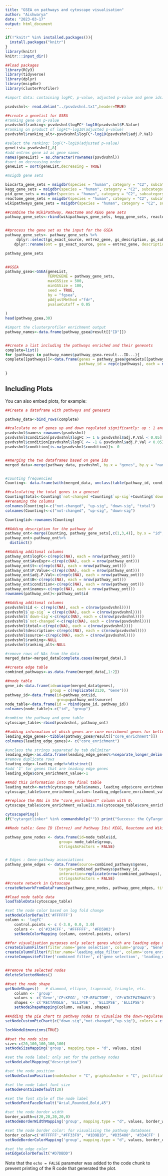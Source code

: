 ```yaml
---
title: "GSEA on pathways and cytoscape visualisation"
author: "Aishwarya"
date: "2023-03-17"
output: html_document
---
```


```r
if(!"knitr" %in% installed.packages()){
  install.packages("knitr")
}
library(knitr)
knitr:::input_dir()
```



```r
##load packages 
library(RCy3)
library(tidyverse)
library(dplyr)
library(msigdbr)
library(clusterProfiler)
```


```r
#import data: containing logFC, p-value, adjusted p-value and gene ids. 

psvdvshnl<- read.delim("../psvdvshnl.txt",header=TRUE)

```



```r
##create a genelist for GSEA
#ranking gene on p-value
psvdvshnl$ranking<-psvdvshnl$logFC*-log10(psvdvshnl$P.Value)
#ranking on product of logFC*-log10(adjusted p-value)
psvdvshnl$ranking_alt<-psvdvshnl$logFC*-log10(psvdvshnl$adj.P.Val)

#select the ranking: logFC*-log10(adjusted p-value)
geneList= psvdvshnl[,8]
#add entrex gene id as gene names
names(geneList) = as.character(rownames(psvdvshnl))
#sort on decreasing order
geneList = sort(geneList,decreasing = TRUE)
```



```r
#msigdb gene sets

biocarta_gene_sets = msigdbr(species = "human", category = "C2", subcategory = "CP:BIOCARTA")
kegg_gene_sets = msigdbr(species = "human", category = "C2", subcategory = "CP:KEGG")
pid_gene_sets = msigdbr(species = "human", category = "C2", subcategory = "CP:PID")
reactome_gene_sets = msigdbr(species = "human", category = "C2", subcategory = "CP:REACTOME")
wikipathways_gene_sets = msigdbr(species = "human", category = "C2", subcategory = "CP:WIKIPATHWAYS")
```


```r
##combine the WikiPathway, Reactome and KEGG gene sets
pathway_gene_sets<-rbind(wikipathways_gene_sets, kegg_gene_sets, reactome_gene_sets)


##process the gene set as the input for the GSEA
pathway_gene_sets<- pathway_gene_sets %>%
     dplyr::select(gs_exact_source, entrez_gene, gs_description, gs_subcat) %>%
    dplyr::rename(ont = gs_exact_source, gene = entrez_gene, description = gs_description, source = gs_subcat )

pathway_gene_sets   
  
```

```r
##GSEA 
pathway_gsea<-GSEA(geneList,
                   TERM2GENE = pathway_gene_sets,
                   maxGSSize = 500,
                   minGSSize = 100,
                   seed = TRUE,
                   by = "fgsea",
                   pAdjustMethod ="fdr",
                   pvalueCutoff = 0.05
  
)
head(pathway_gsea,30)
```



```r
#import the clusterprofiler enrichment output
pathway_names<-data.frame(pathway_gsea@result[["ID"]])


##create a list including the pathways enriched and their genesets
complete=list()
for (pathways in pathway_names$pathway_gsea.result...ID...){
complete[[pathways]]<-data.frame(genes = pathway_gsea@geneSets[[pathways]],
                                 pathway_id = rep(c(pathways), each = nrow(complete[[pathways]])))
  
}
```
## Including Plots

You can also embed plots, for example:

```r
##Create a dataframe with pathways and genesets

pathway_data<-bind_rows(complete)

```


```r
##calculate no of genes up and down regulated significantly: up : 1 and down:2 nd unchanged:0
psvdvshnl$names<-rownames(psvdvshnl)
psvdvshnl$condition[psvdvshnl$logFC >= 1 & psvdvshnl$adj.P.Val < 0.05] <- 1
psvdvshnl$condition[psvdvshnl$logFC <= -1 & psvdvshnl$adj.P.Val < 0.05] <- 2
psvdvshnl$condition[is.na(psvdvshnl$condition)]<- 0


##merging the two dataframes based on gene ids
merged_data<-merge(pathway_data, psvdvshnl, by.x = "genes", by.y = "names", all.x = TRUE)


#counting frequencies
Counting<- data.frame(with(merged_data, unclass(table(pathway_id, condition))))

##calculating the total genes in a geneset
Counting$total<-Counting$`not-changed`+Counting$`up-sig`+Counting$`down-sig`
##renaming the columns
colnames(Counting)<-c("not-changed", "up-sig", "down-sig", "total")
colnames(Counting)<-c("not-changed", "up-sig", "down-sig")
```

```r

Counting$id<-rownames(Counting)

##Adding description for the pathway id
pathway_ont<-merge(Counting, pathway_gene_sets[,c(1,3,4)], by.x = "id", by.y = "ont", all.x = TRUE)
pathway_ont<-pathway_ont%>%
  distinct()

##Adding additonal columns
pathway_ont$logFC<-c(rep(c(NA), each = nrow(pathway_ont)))
pathway_ont$AveExpr<-c(rep(c(NA), each = nrow(pathway_ont)))
pathway_ont$t<-c(rep(c(NA), each = nrow(pathway_ont)))
pathway_ont$P.Value<-c(rep(c(NA), each = nrow(pathway_ont)))
pathway_ont$adj.P.Val<-c(rep(c(NA), each = nrow(pathway_ont)))
pathway_ont$B<-c(rep(c(NA), each = nrow(pathway_ont)))
pathway_ont$condition<-c(rep(c(NA), each = nrow(pathway_ont)))
pathway_ont$names<-c(rep(c(NA), each = nrow(pathway_ont)))
rownames(pathway_ont)<-pathway_ont$id
```

```r
##Adding additonal columns
psvdvshnl$id <- c(rep(c(NA), each = c(nrow(psvdvshnl))))
psvdvshnl$`up-sig` = c(rep(c(NA), each = c(nrow(psvdvshnl))))
psvdvshnl$`down-sig`<-c(rep(c(NA), each = c(nrow(psvdvshnl))))
psvdvshnl$`not-changed`<-c(rep(c(NA), each = c(nrow(psvdvshnl))))
psvdvshnl$total<-c(rep(c(NA), each = c(nrow(psvdvshnl))))
psvdvshnl$description<-c(rep(c(NA), each = c(nrow(psvdvshnl))))
psvdvshnl$source<-c(rep(c(NA), each = c(nrow(psvdvshnl))))
psvdvshnl$ranking<-NULL
psvdvshnl$ranking_alt<-NULL
```

```r
#remove rows of NAs from the data
merged_data<-merged_data[complete.cases(merged_data),]

##create edge table
combined_pathways<-as.data.frame(merged_data[,1:2])

##node table
gene_id<-data.frame(id=unique(merged_data$genes),
                    group = c(replicate(2130, "Gene")))
pathway_id<-data.frame(id=pathway_ont$id,
                       group=pathway_ont$source)
node_table<-data.frame(id = rbind(gene_id, pathway_id))
colnames(node_table)<-c("id", "group")

```


```r
#combine the pathway and gene table
cytoscape_table<-rbind(psvdvshnl, pathway_ont)
```


```r
##adding information of which genes are core enrichment genes for better visualisation
leading_edge_genes<-tibble(pathway_gsea@result[["core_enrichment"]])
colnames(leading_edge_genes)<- c("core_enrichment")

#unclass the strings separated by tab delimiter
leading_edge<-as.data.frame(leading_edge_genes%>%separate_longer_delim(core_enrichment, delim="/"))
#remove duplicate rows
leading_edge<-leading_edge%>%distinct()
#add '1' for genes that are leading edge genes
leading_edge$core_enrichment_value<-1

##Add this information into the final table
leading_match<-match(cytoscape_table$names, leading_edge$core_enrichment)
cytoscape_table$core_enrichment_value<-leading_edge$core_enrichment_value[leading_match]

##replace the NAs in the "core_enrichment" column with 0.
cytoscape_table$core_enrichment_value[is.na(cytoscape_table$core_enrichment_value)]<-0
```

```r
cytoscapePing()
if("cytargetlinker" %in% commandsHelp("")) print("Success: the CyTargetLinker app is installed") else print("Warning: CyTargetLinker app is not installed. Please install the CyTargetLinker app before proceeding.")
```
```r
##Node table: Gene ID (Entrez) and Pathway Ids( KEGG, Reactome and WikiPathways)

pathway_gene_nodes <- data.frame(id=node_table$id,
                        group= node_table$group,
                        stringsAsFactors = FALSE)


# Edges : Gene-pathway associations
pathway_gene_edges <- data.frame(source=combined_pathways$genes,
                        target=combined_pathways$pathway_id,
                        interaction=replicate(nrow(combined_pathways), "contains"),
                        stringsAsFactors = FALSE)
##create network in Cytoscape
createNetworkFromDataFrames(pathway_gene_nodes, pathway_gene_edges, title="GSEA pathways", collection="GSEA")
```


```r
##load node table data 
loadTableData(cytoscape_table)
```


```r
#set the node color based on log fold change
setNodeColorDefault('#FFFFFF')
column <- 'logFC'
    control.points <- c (-3.0, 0.0, 3.0)
    colors <-  c('#334CFF', '#FFFFFF', '#FD5903')
    setNodeColorMapping (column, control.points, colors)
```


```r
##for visualisation purposes only select genes which are leading edge genes
createColumnFilter(filter.name='gene selection', column='group', "Gene", "IS")
createColumnFilter(filter.name='leading_edge_filter', column='core_enrichment_value', 1.0, "IS_NOT")
createCompositeFilter('combined filter', c('gene selection', 'leading_edge_filter'))


##remove the selected nodes
deleteSelectedNodes()
```



```r
##set the node shape 
getNodeShapes()   # diamond, ellipse, trapezoid, triangle, etc.
    column <- 'group'
    values <- c('Gene','CP:KEGG', 'CP:REACTOME', 'CP:WIKIPATHWAYS')
    shapes <- c('RECTANGLE', 'ELLIPSE' , 'ELLIPSE', 'ELLIPSE')
    setNodeShapeMapping(column, values, shapes)
```

```r
##Adding the pie chart to pathway nodes to visualise the down-regulated, not -changed and the up-regulated genes.
setNodeCustomPieChart(c("down.sig","not.changed","up.sig"), colors = c('#334CFF', '#FFFFFF', '#FD5903') )

lockNodeDimensions(TRUE)
```


```r
##set the node size
size<-c(20,100,100,100,100)
setNodeSizeMapping('group', mapping.type = "d", values, size)
```


```r
#set the node label: only set for the pathway nodes
setNodeLabelMapping("description")

#set the node position
setNodeCustomPosition(nodeAnchor = "C", graphicAnchor = "C", justification = "c")

#set the node label font size
setNodeFontSizeDefault(20)

#set the font style of the node label
setNodeFontFaceDefault("Arial,Rounded,Bold,45")
```

```r
#set the node border width
border_width=c(20,20,20,20,0)
setNodeBorderWidthMapping('group', mapping.type = "d", values, border_width)
```


```r
#set the node border color: for visualising the pathway databases
border_color=c('#FFFFFF',"#FF33F9", "#1D9B1D", "#D35400", '#334CFF' )
setNodeBorderColorMapping('group', mapping.type = "d", values, border_color)
```



```r
#set the edge color
setEdgeColorDefault("#D7DBDD")
```






Note that the `echo = FALSE` parameter was added to the code chunk to prevent printing of the R code that generated the plot.
